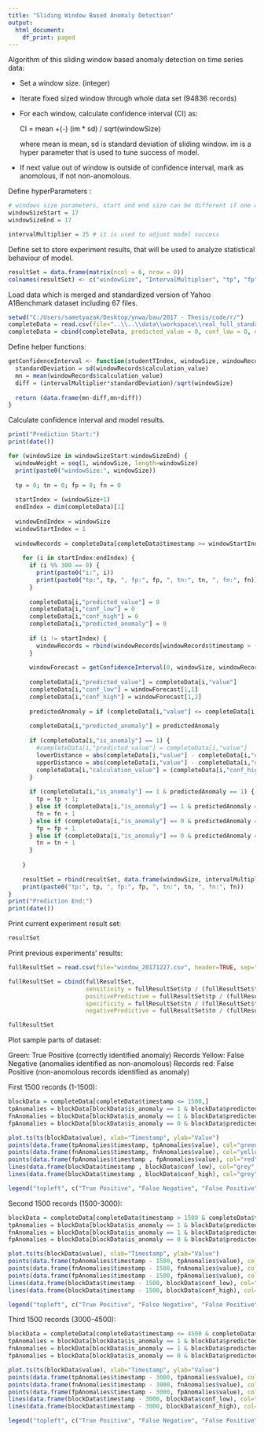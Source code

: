 ```yaml
---
title: "Sliding Window Based Anomaly Detection"
output:
  html_document:
    df_print: paged
---
```


Algorithm of this sliding window based anomaly detection on time series data:

- Set a window size. (integer)
- Iterate fixed sized window through whole data set (94836 records)
- For each window, calculate confidence interval (CI) as:
  
    CI = mean +(-) (im * sd) / sqrt(windowSize)
    
    where mean is mean, sd is standard deviation of sliding window. im is a hyper parameter that is used to tune success of model.
  
- If next value out of window is outside of confidence interval, mark as anomolous, if not non-anomolous. 

Define hyperParameters :

```r

# windows size parameters, start and end size can be different if one wants to repeat experiment with different sizes 
windowSizeStart = 17
windowSizeEnd = 17

intervalMultiplier = 25 # it is used to adjust model success

```

Define set to store experiment results, that will be used to analyze statistical behaviour of model.

```r

resultSet = data.frame(matrix(ncol = 6, nrow = 0))
colnames(resultSet) <- c("windowSize", "IntervalMultiplier", "tp", "fp", "tn", "fn")

```


Load data which is merged and standardized version of Yahoo A1Benchmark dataset including 67 files.  

```r
setwd("C:/Users/sametyazak/Desktop/ynwa/bau/2017 - Thesis/code/r/")
completeData = read.csv(file="..\\..\\data\\workspace\\real_full_standard.csv", header=TRUE, sep=",")
completeData = cbind(completeData, predicted_value = 0, conf_low = 0, conf_high = 0, predicted_anomaly = 0, calculation_value = completeData$value)

```


Define helper functions:

```r

getConfidenceInterval <- function(studentTIndex, windowSize, windowRecords) {
  standardDeviation = sd(windowRecords$calculation_value)
  mn = mean(windowRecords$calculation_value)
  diff = (intervalMultiplier*standardDeviation)/sqrt(windowSize)
  
  return (data.frame(mn-diff,mn+diff))
}

```



Calculate confidence interval and model results.

```r

print("Prediction Start:")
print(date())

for (windowSize in windowSizeStart:windowSizeEnd) {
  windowWeight = seq(1, windowSize, length=windowSize)
  print(paste0("windowSize:", windowSize))
  
  tp = 0; tn = 0; fp = 0; fn = 0
    
  startIndex = (windowSize+1)
  endIndex = dim(completeData)[1]
    
  windowEndIndex = windowSize
  windowStartIndex = 1
      
  windowRecords = completeData[completeData$timestamp >= windowStartIndex & completeData$timestamp <= windowEndIndex,];
    
    for (i in startIndex:endIndex) {
      if (i %% 300 == 0) {
        print(paste0("i:", i)) 
        print(paste0("tp:", tp, ", fp:", fp, ", tn:", tn, ", fn:", fn))
      }
      
      completeData[i,"predicted_value"] = 0
      completeData[i,"conf_low"] = 0
      completeData[i,"conf_high"] = 0
      completeData[i,"predicted_anomaly"] = 0
      
      if (i != startIndex) {
        windowRecords = rbind(windowRecords[windowRecords$timestamp > (i-windowSize-1),], completeData[i-1,])
      }
      
      windowForecast = getConfidenceInterval(0, windowSize, windowRecords);
      
      completeData[i,"predicted_value"] = completeData[i,"value"]
      completeData[i,"conf_low"] = windowForecast[1,1]
      completeData[i,"conf_high"] = windowForecast[1,2]
      
      predictedAnomaly = if (completeData[i,"value"] <= completeData[i,"conf_high"] & completeData[i,"value"] >= completeData[i,"conf_low"]) 0 else 1
      
      completeData[i,"predicted_anomaly"] = predictedAnomaly
      
      if (completeData[i,"is_anomaly"] == 1) {
        #completeData[i,"predicted_value"] = completeData[i,"value"]
        lowerDistance = abs(completeData[i,"value"] - completeData[i,"conf_low"])
        upperDistance = abs(completeData[i,"value"] - completeData[i,"conf_high"])
        completeData[i,"calculation_value"] = (completeData[i,"conf_high"] + completeData[i,"conf_low"])/2
      }
      
      if (completeData[i,"is_anomaly"] == 1 & predictedAnomaly == 1) {
        tp = tp + 1;
      } else if (completeData[i,"is_anomaly"] == 1 & predictedAnomaly == 0) {
        fn = fn + 1
      } else if (completeData[i,"is_anomaly"] == 0 & predictedAnomaly == 1) {
        fp = fp + 1
      } else if (completeData[i,"is_anomaly"] == 0 & predictedAnomaly == 0) {
        tn = tn + 1
      }
      
    }
    
    resultSet = rbind(resultSet, data.frame(windowSize, intervalMultiplier, tp, fp, tn, fn))
    print(paste0("tp:", tp, ", fp:", fp, ", tn:", tn, ", fn:", fn)) 
}
print("Prediction End:")
print(date())

```


Print current experiment result set:

```r
resultSet

```

Print previous experiments' results:

```r
fullResultSet = read.csv(file="window_20171227.csv", header=TRUE, sep=",")

fullResultSet = cbind(fullResultSet, 
                      sensitivity = fullResultSet$tp / (fullResultSet$tp + fullResultSet$fn), 
                      positivePredictive = fullResultSet$tp / (fullResultSet$tp + fullResultSet$fp), 
                      specificity = fullResultSet$tn / (fullResultSet$tn + fullResultSet$fp), 
                      negativePredictive = fullResultSet$tn / (fullResultSet$tn + fullResultSet$fn))

fullResultSet
```


Plot sample parts of dataset:

Green: True Positive (correctly identified anomaly) Records
Yellow: False Negative (anomalies identified as non-anomolous) Records
red: False Positive (non-anomolous records identified as anomaly)

First 1500 records (1-1500):

```r

blockData = completeData[completeData$timestamp <= 1500,]
tpAnomalies = blockData[blockData$is_anomaly == 1 & blockData$predicted_anomaly == 1,]
fnAnomalies = blockData[blockData$is_anomaly == 1 & blockData$predicted_anomaly == 0,]
fpAnomalies = blockData[blockData$is_anomaly == 0 & blockData$predicted_anomaly == 1,]

plot.ts(ts(blockData$value), xlab="Timestamp", ylab="Value")
points(data.frame(tpAnomalies$timestamp, tpAnomalies$value), col="green", pch=17)
points(data.frame(fnAnomalies$timestamp, fnAnomalies$value), col="yellow", pch=17)
points(data.frame(fpAnomalies$timestamp , fpAnomalies$value), col="red", pch=17)
lines(data.frame(blockData$timestamp , blockData$conf_low), col="grey", pch=17)
lines(data.frame(blockData$timestamp , blockData$conf_high), col="grey", pch=17)

legend("topleft", c("True Positive", "False Negative", "False Positive", "Confidence Interval", "Standardized Data"), col = c("green", "yellow", "red", "grey", "black"), text.col = "black", bg = "gray90", cex = 0.7, lty = c(1,1,1,1,1), pch=c(17,17,17,20,20))

```


Second 1500 records (1500-3000):

```r
blockData = completeData[completeData$timestamp > 1500 & completeData$timestamp <= 3000,]
tpAnomalies = blockData[blockData$is_anomaly == 1 & blockData$predicted_anomaly == 1,]
fnAnomalies = blockData[blockData$is_anomaly == 1 & blockData$predicted_anomaly == 0,]
fpAnomalies = blockData[blockData$is_anomaly == 0 & blockData$predicted_anomaly == 1,]

plot.ts(ts(blockData$value), xlab="Timestamp", ylab="Value")
points(data.frame(tpAnomalies$timestamp - 1500, tpAnomalies$value), col="green", pch=17)
points(data.frame(fnAnomalies$timestamp - 1500, fnAnomalies$value), col="yellow", pch=17)
points(data.frame(fpAnomalies$timestamp - 1500, fpAnomalies$value), col="red", pch=17)
lines(data.frame(blockData$timestamp - 1500, blockData$conf_low), col="grey", pch=17)
lines(data.frame(blockData$timestamp - 1500, blockData$conf_high), col="grey", pch=17)

legend("topleft", c("True Positive", "False Negative", "False Positive", "Confidence Interval", "Standardized Data"), col = c("green", "yellow", "red", "grey", "black"), text.col = "black", bg = "gray90", cex = 0.7, lty = c(1,1,1,1,1), pch=c(17,17,17,20,20))

```


Third 1500 records (3000-4500):

```r

blockData = completeData[completeData$timestamp <= 4500 & completeData$timestamp > 3000,]
tpAnomalies = blockData[blockData$is_anomaly == 1 & blockData$predicted_anomaly == 1,]
fnAnomalies = blockData[blockData$is_anomaly == 1 & blockData$predicted_anomaly == 0,]
fpAnomalies = blockData[blockData$is_anomaly == 0 & blockData$predicted_anomaly == 1,]

plot.ts(ts(blockData$value), xlab="Timestamp", ylab="Value")
points(data.frame(tpAnomalies$timestamp - 3000, tpAnomalies$value), col="green", pch=17)
points(data.frame(fnAnomalies$timestamp - 3000, fnAnomalies$value), col="yellow", pch=17)
points(data.frame(fpAnomalies$timestamp - 3000, fpAnomalies$value), col="red", pch=17)
lines(data.frame(blockData$timestamp - 3000, blockData$conf_low), col="grey", pch=17)
lines(data.frame(blockData$timestamp - 3000, blockData$conf_high), col="grey")

legend("topleft", c("True Positive", "False Negative", "False Positive", "Confidence Interval", "Standardized Data"), col = c("green", "yellow", "red", "grey", "black"), text.col = "black", bg = "gray90", cex = 0.7, lty = c(1,1,1,1,1), pch=c(17,17,17,20,20))

```


